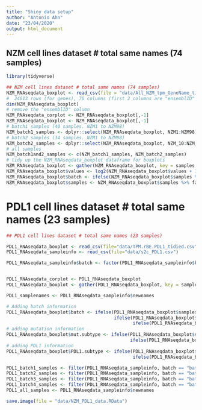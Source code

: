 ```yaml
---
title: "Shiny data setup"
author: "Antonio Ahn"
date: "23/04/2020"
output: html_document
---
```



## NZM cell lines dataset # total same names (74 samples)

```r
library(tidyverse)
```

```r
## NZM cell lines dataset # total same names (74 samples)
NZM_RNAseqdata_boxplot <- read_csv(file = "data/All_NZM_tpm_GeneName_tidied.csv")
#  24613 rows (for genes), 76 columns (first 2 columns are "ensemblID" and "symbols")
dim(NZM_RNAseqdata_boxplot)
# remove the "ensemblID" column
NZM_RNAseqdata_corplot <- NZM_RNAseqdata_boxplot[,-1]
NZM_RNAseqdata_boxplot <- NZM_RNAseqdata_boxplot[,-1]
# batch1 samples (40 samples. NZM1 to NZM98)
NZM_batch1_samples <- dplyr::select(NZM_RNAseqdata_boxplot, NZM1:NZM98) %>% colnames
# batch2 samples (34 samples. NZM1 to NZM98)
NZM_batch2_samples <- dplyr::select(NZM_RNAseqdata_boxplot, NZM_10:NZM_97) %>% colnames
# all samples
NZM_batch1and2_samples <- c(NZM_batch1_samples, NZM_batch2_samples)
# tidy up the NZM_RNAseqdata_boxplot dataframe for boxplots
NZM_RNAseqdata_boxplot <- gather(NZM_RNAseqdata_boxplot, key = samples, value = values, -c(symbols))
NZM_RNAseqdata_boxplot$values <- log2(NZM_RNAseqdata_boxplot$values + 1)
NZM_RNAseqdata_boxplot$batch <- ifelse(NZM_RNAseqdata_boxplot$samples %in% NZM_batch1_samples, "batch1", "batch2") %>% factor 
NZM_RNAseqdata_boxplot$samples <- NZM_RNAseqdata_boxplot$samples %>% factor
```

# PDL1 cell lines dataset # total same names (23 samples)

```r
## PDL1 cell lines dataset # total same names (23 samples)

PDL1_RNAseqdata_boxplot <- read_csv(file="data/TPM.rBE.PDL1_tidied.csv")
PDL1_RNAseqdata_sampleinfo <- read_csv(file="data/s2c_PDL1.csv")

PDL1_RNAseqdata_sampleinfo$batch <- factor(PDL1_RNAseqdata_sampleinfo$batch, levels = c(1,2,3,4), labels = c("batch1", "batch2", "batch3", "batch4"))


PDL1_RNAseqdata_corplot <- PDL1_RNAseqdata_boxplot
PDL1_RNAseqdata_boxplot <- gather(PDL1_RNAseqdata_boxplot, key = samples, value = values, -c(symbols))

PDL1_samplenames <- PDL1_RNAseqdata_sampleinfo$newnames

# Adding batch information
PDL1_RNAseqdata_boxplot$batch <- ifelse(PDL1_RNAseqdata_boxplot$samples %in% filter(PDL1_RNAseqdata_sampleinfo, batch == "batch1")$newnames, "batch1", 
                                        ifelse(PDL1_RNAseqdata_boxplot$samples %in% filter(PDL1_RNAseqdata_sampleinfo, batch == "batch2")$newnames, "batch2", 
                                               ifelse(PDL1_RNAseqdata_boxplot$samples %in% filter(PDL1_RNAseqdata_sampleinfo, batch == "batch3")$newnames, "batch3", "batch4")))
# adding mutation information
PDL1_RNAseqdata_boxplot$mut.subtype <- ifelse(PDL1_RNAseqdata_boxplot$samples %in% filter(PDL1_RNAseqdata_sampleinfo, mut.subtype == "BRAF")$newnames, "BRAF",
                                              ifelse(PDL1_RNAseqdata_boxplot$samples %in% filter(PDL1_RNAseqdata_sampleinfo, mut.subtype == "NRAS")$newnames, "NRAS", "WT"))
# adding PDL1 information
PDL1_RNAseqdata_boxplot$PDL1.subtype <- ifelse(PDL1_RNAseqdata_boxplot$samples %in% filter(PDL1_RNAseqdata_sampleinfo, PDL1.group == "Inducible")$newnames, "Inducible",
                                               ifelse(PDL1_RNAseqdata_boxplot$samples %in% filter(PDL1_RNAseqdata_sampleinfo, PDL1.group == "Intermediate")$newnames, "Intermediate", "Constitutive"))
```

```r
PDL1_batch1_samples <- filter(PDL1_RNAseqdata_sampleinfo, batch == "batch1")$newnames
PDL1_batch2_samples <- filter(PDL1_RNAseqdata_sampleinfo, batch == "batch2")$newnames
PDL1_batch3_samples <- filter(PDL1_RNAseqdata_sampleinfo, batch == "batch3")$newnames
PDL1_batch4_samples <- filter(PDL1_RNAseqdata_sampleinfo, batch == "batch4")$newnames
PDL1_all_samples <- PDL1_RNAseqdata_sampleinfo$newnames 
```

```r
save.image(file = "data/NZM_PDL1_data.RData")

```









